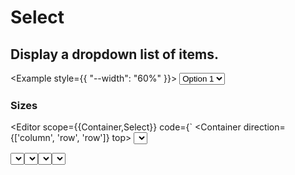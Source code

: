 
<Spacer y={0.6} />

# Select

<Spacer y={0.8} />

## Display a dropdown list of items.

<Example style={{ "--width": "60%" }}>
  <Select placeholder="With label">
    <option>Option 1</option>
  </Select>
</Example>

<Spacer y={2} />

### Sizes

<Editor 
  scope={{Container,Select}}
  code={`
<Container direction={['column', 'row', 'row']} top>
  <Container left>
    <Select size="small" placeholder="Small" />
  </Container>

<Container left>
  <Select placeholder="Default" />
</Container>

  <Container left>
    <Select size="large" placeholder="Large" />
  </Container>
</Container>
`} />

<Spacer y={2} />

### Sizes, Prefix, and Suffix

<Editor 
  scope={{Container,Select,Up}}
  code={`
<Container direction={['column', 'row', 'row']} top>
  <Container left>
    <Select
      size="small"
      placeholder="Small"
      prefix={<Up />}
      suffix={<Up />}
    />
  </Container>

<Container left>
  <Select placeholder="Default" prefix={<Up />} suffix={<Up />} />
</Container>

  <Container left>
    <Select
      size="large"
      placeholder="Large"
      prefix={<Up />}
      suffix={<Up />}
    />
  </Container>
</Container>
`} />

<Spacer y={2} />

### Disabled

<Editor
  scope={{ Container, Select }}
  code={`
<Container direction={['column', 'row', 'row']} top>
  <Container>
    <Select placeholder="Disabled with placeholder" disabled />
  </Container>
</Container>
`}
/>

<Spacer y={2} />

### Prefix and Suffix Disabled

<Editor
  scope={{ Container, Select, Up }}
  code={`
<Container left>
  <Container>
    <Select placeholder="Default" prefix={<Up />} disabled />
  </Container>
</Container>
`}
/>

<Spacer y={2} />

### Other

<Editor
  scope={{ Container, Select }}
  code={`
<Container>
  <Select placeholder="With label" label="My label" />
</Container>
`}
/>

<Spacer y={4} />
